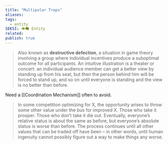 ```yaml
---
title: "Multipolar Traps"
aliases: 
tags:
  - entity
SEKSI: 👁️‍🗨️ Entity
related:
publish: true
---
```


> Also known as **destructive defection**, a situation in game theory involving a group where individual incentives produce a suboptimal outcome for all participants. An intuitive illustration is a theater or concert: an individual audience member can get a better view by standing up from his seat, but then the person behind him will be forced to stand up, and so on until everyone is standing and the view is no better than before.

Need a [[Coordination Mechanism]] often to avoid.

> In some competition optimizing for X, the opportunity arises to throw some other value under the bus for improved X. Those who take it prosper. Those who don’t take it die out. Eventually, everyone’s relative status is about the same as before, but everyone’s absolute status is worse than before. The process continues until all other values that can be traded off have been – in other words, until human ingenuity cannot possibly figure out a way to make things any worse.
